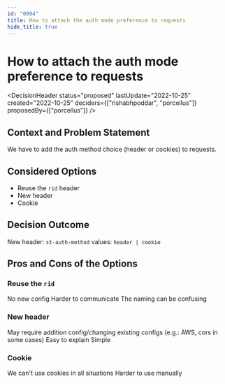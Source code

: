 ```yaml
---
id: "0004"
title: How to attach the auth mode preference to requests
hide_title: true
---
```



# How to attach the auth mode preference to requests

<DecisionHeader status="proposed" lastUpdate="2022-10-25" created="2022-10-25" deciders={["rishabhpoddar", "porcellus"]} proposedBy={["porcellus"]} />

## Context and Problem Statement

We have to add the auth method choice (header or cookies) to requests.

## Considered Options

* Reuse the `rid` header
* New header
* Cookie

## Decision Outcome

New header: `st-auth-method` values: `header | cookie`

## Pros and Cons of the Options

### Reuse the `rid`

<ArgumentPro> No new config </ArgumentPro>
<ArgumentCon> Harder to communicate </ArgumentCon>
<ArgumentCon> The naming can be confusing </ArgumentCon>

### New header

<ArgumentCon> May require addition config/changing existing configs (e.g.: AWS, cors in some cases) </ArgumentCon>
<ArgumentPro> Easy to explain </ArgumentPro>
<ArgumentPro> Simple </ArgumentPro>

### Cookie

<ArgumentCon> We can't use cookies in all situations </ArgumentCon>
<ArgumentCon> Harder to use manually </ArgumentCon>
